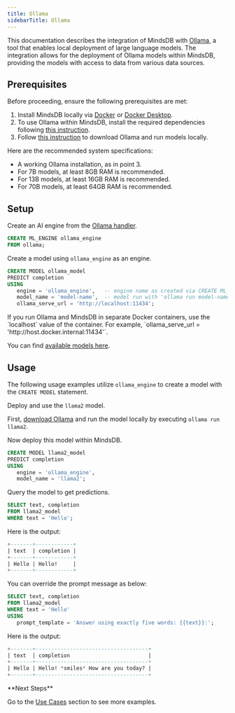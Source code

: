 ```yaml
---
title: Ollama
sidebarTitle: Ollama
---
```


This documentation describes the integration of MindsDB with [Ollama](https://ollama.com/), a tool that enables local deployment of large language models.
The integration allows for the deployment of Ollama models within MindsDB, providing the models with access to data from various data sources.

## Prerequisites

Before proceeding, ensure the following prerequisites are met:

1. Install MindsDB locally via [Docker](https://docs.mindsdb.com/setup/self-hosted/docker) or [Docker Desktop](https://docs.mindsdb.com/setup/self-hosted/docker-desktop).
2. To use Ollama within MindsDB, install the required dependencies following [this instruction](https://docs.mindsdb.com/setup/self-hosted/docker#install-dependencies).
3. Follow [this instruction](https://github.com/ollama/ollama?tab=readme-ov-file#ollama) to download Ollama and run models locally.

<Info>
Here are the recommended system specifications:

- A working Ollama installation, as in point 3.
- For 7B models, at least 8GB RAM is recommended.
- For 13B models, at least 16GB RAM is recommended.
- For 70B models, at least 64GB RAM is recommended.
</Info>

## Setup

Create an AI engine from the [Ollama handler](https://github.com/mindsdb/mindsdb/tree/staging/mindsdb/integrations/handlers/ollama_handler).

```sql
CREATE ML_ENGINE ollama_engine
FROM ollama;
```

Create a model using `ollama_engine` as an engine.

```sql
CREATE MODEL ollama_model
PREDICT completion
USING
   engine = 'ollama_engine',   -- engine name as created via CREATE ML_ENGINE
   model_name = 'model-name',  -- model run with 'ollama run model-name'
   ollama_serve_url = 'http://localhost:11434';
```

<Tip>
If you run Ollama and MindsDB in separate Docker containers, use the `localhost` value of the container. For example, `ollama_serve_url = 'http://host.docker.internal:11434'`.
</Tip>

You can find [available models here](https://github.com/ollama/ollama?tab=readme-ov-file#model-library).

## Usage

The following usage examples utilize `ollama_engine` to create a model with the `CREATE MODEL` statement.

Deploy and use the `llama2` model.

First, [download Ollama](https://github.com/ollama/ollama?tab=readme-ov-file#ollama) and run the model locally by executing `ollama run llama2`.

Now deploy this model within MindsDB.

```sql
CREATE MODEL llama2_model
PREDICT completion
USING
   engine = 'ollama_engine',
   model_name = 'llama2';
```

Query the model to get predictions.

```sql
SELECT text, completion
FROM llama2_model
WHERE text = 'Hello';
```

Here is the output:

```sql
+-------+------------+
| text  | completion |
+-------+------------+
| Hello | Hello!     |
+-------+------------+
```

You can override the prompt message as below:

```sql
SELECT text, completion
FROM llama2_model
WHERE text = 'Hello'
USING 
   prompt_template = 'Answer using exactly five words: {{text}}:';
```

Here is the output:

```sql
+-------+------------------------------------+
| text  | completion                         |
+-------+------------------------------------+
| Hello | Hello! *smiles* How are you today? |
+-------+------------------------------------+
```

<Tip>
**Next Steps**

Go to the [Use Cases](https://docs.mindsdb.com/use-cases/overview) section to see more examples.
</Tip>

